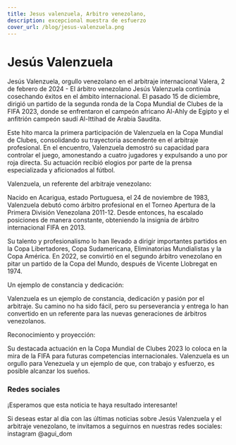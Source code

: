 ```yaml
---
title: Jesus valenzuela, Arbitro venezolano,
description: excepcional muestra de esfuerzo
cover_url: /blog/jesus-valenzuela.png
---
```


# Jesús Valenzuela

Jesús Valenzuela, orgullo venezolano en el arbitraje internacional
Valera, 2 de febrero de 2024 - El árbitro venezolano Jesús Valenzuela continúa cosechando éxitos en el ámbito internacional. El pasado 15 de diciembre, dirigió un partido de la segunda ronda de la Copa Mundial de Clubes de la FIFA 2023, donde se enfrentaron el campeón africano Al-Ahly de Egipto y el anfitrión campeón saudí Al-Ittihad de Arabia Saudita.

Este hito marca la primera participación de Valenzuela en la Copa Mundial de Clubes, consolidando su trayectoria ascendente en el arbitraje profesional. En el encuentro, Valenzuela demostró su capacidad para controlar el juego, amonestando a cuatro jugadores y expulsando a uno por roja directa. Su actuación recibió elogios por parte de la prensa especializada y aficionados al fútbol.

Valenzuela, un referente del arbitraje venezolano:

Nacido en Acarigua, estado Portuguesa, el 24 de noviembre de 1983, Valenzuela debutó como árbitro profesional en el Torneo Apertura de la Primera División Venezolana 2011-12. Desde entonces, ha escalado posiciones de manera constante, obteniendo la insignia de árbitro internacional FIFA en 2013.

Su talento y profesionalismo lo han llevado a dirigir importantes partidos en la Copa Libertadores, Copa Sudamericana, Eliminatorias Mundialistas y la Copa América. En 2022, se convirtió en el segundo árbitro venezolano en pitar un partido de la Copa del Mundo, después de Vicente Llobregat en 1974.

Un ejemplo de constancia y dedicación:

Valenzuela es un ejemplo de constancia, dedicación y pasión por el arbitraje. Su camino no ha sido fácil, pero su perseverancia y entrega lo han convertido en un referente para las nuevas generaciones de árbitros venezolanos.

Reconocimiento y proyección:

Su destacada actuación en la Copa Mundial de Clubes 2023 lo coloca en la mira de la FIFA para futuras competencias internacionales. Valenzuela es un orgullo para Venezuela y un ejemplo de que, con trabajo y esfuerzo, es posible alcanzar los sueños.


### Redes sociales

¡Esperamos que esta noticia te haya resultado interesante!

Si deseas estar al día con las últimas noticias sobre Jesús Valenzuela y el arbitraje venezolano, te invitamos a seguirnos en nuestras redes sociales: instagram @agui_dom
